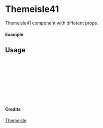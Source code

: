 
<Meta of={Themeisle41} title="Themeisle/Themeisle41" />

# Themeisle41

Themeisle41 component with different props.

#### Example

<Canvas of={Themeisle41.Primary} />

## Usage

```ts
import { Themeisle41 } from "yadl-ui";

const Example = () => {
  return (
      <Themeisle41 />
  );
};

export default Example;
```

#### Credits
[Themeisle](https://themeisle.com/illustrations)
